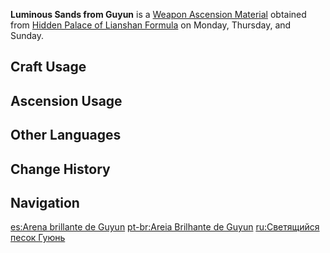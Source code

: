 {{Item Infobox
|id          = 114013
|image       = Item Luminous Sands from Guyun.png
|type        = Weapon Ascension Materials
|invCategory = Character Development Items
|group       = Guyun Pillars
|rarity      = 2
|description = The stone pillars that tower amid the Guyun Stone Forest were once the stone spears Morax used to defeat his enemies. Over time, the gods' substance has seeped into the pillars that pin them down, lending them divine power. The pillars sometimes shed fragments of hatred and curses.
|day1        = Monday
|day2        = Thursday
|day3        = Sunday
|source1     = Hidden Palace of Lianshan Formula
|source2     = Purchase from the [[Souvenir Shop]] in [[Liyue]]
|source3     = [[Parametric Transformer]]
}}
'''Luminous Sands from Guyun''' is a [[Weapon Ascension Material]] obtained from [[Hidden Palace of Lianshan Formula]] on Monday, Thursday, and Sunday.

==Craft Usage==
{{Craft Usage}}

==Ascension Usage==
{{Ascension Usage}}

==Other Languages==
{{Other Languages
|en      = Luminous Sands from Guyun
|zhs     = 孤云寒林的光砂
|zhs_rm  = Gūyún Hánlín de Guāng Shā
|zht     = 孤雲寒林的光砂
|zht_rm  = Gūyún Hánlín de Guāng Shā
|zh_tl   = Luminous Sands from the Cold Forests of Guyun
|ja      = 孤雲寒林の光砂
|ja_rm   = Ko'un Kanrin no Kousa{{Assumed}}
|ja_tl   = Luminous Sands from Cold Forests of Guyun
|ko      = 고운한림의 매끄러운 모래
|ko_rm   = Gounhanrim-ui Maekkeureoun Morae
|ko_tl   = Smooth Sands of the Cold Forests of Guyun
|es      = Arena brillante de Guyun
|es_tl   = 
|fr      = Sable lumineux de Guyun
|fr_tl   = Luminous Sand from Guyun
|ru      = Светящийся песок Гуюнь
|ru_tl   = 
|th      = Luminous Sands from Guyun
|vi      = Ánh Sáng Rừng Băng Giá
|vi_tl   = 
|de      = Leuchtender Sand von Guyun
|de_tl   = Luminous Sand from Guyun
|id      = Luminous Sands from Guyun
|pt      = Areia Brilhante de Guyun
|pt_tl   = 
}}

==Change History==
{{Change History|1.0}}

==Navigation==
{{Development Item Navbox|Weapon Materials}}

[[es:Arena brillante de Guyun]]
[[pt-br:Areia Brilhante de Guyun]]
[[ru:Светящийся песок Гуюнь]]